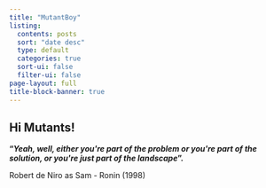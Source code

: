 ```yaml
---
title: "MutantBoy"
listing:
  contents: posts
  sort: "date desc"
  type: default
  categories: true
  sort-ui: false
  filter-ui: false
page-layout: full
title-block-banner: true
---
```


## Hi Mutants!

<!--# Phrase -->

**"*Yeah, well, either you\'re part of the problem or you\'re part of the solution, or you\'re just part of the landscape*".**

Robert de Niro as Sam - Ronin (1998)
